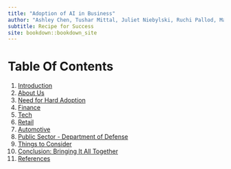 ```yaml
---
title: "Adoption of AI in Business"
author: "Ashley Chen, Tushar Mittal, Juliet Niebylski, Ruchi Pallod, Maria Viera"
subtitle: Recipe for Success
site: bookdown::bookdown_site
---
```


# Table Of Contents {.unnumbered}


1. [Introduction](https://tmittala.github.io/Recipe_for_Success/introduction.html)
2. [About Us](https://tmittala.github.io/Recipe_for_Success/about-us.html)
3. [Need for Hard Adoption](https://tmittala.github.io/Recipe_for_Success/need-for-hard-adoption.html)
4. [Finance](https://tmittala.github.io/Recipe_for_Success/finance.html)
5. [Tech](https://tmittala.github.io/Recipe_for_Success/tech.html)
6. [Retail](https://tmittala.github.io/Recipe_for_Success/retail.html)
7. [Automotive](https://tmittala.github.io/Recipe_for_Success/automotive.html)
8. [Public Sector - Department of Defense](https://tmittala.github.io/Recipe_for_Success/public-sector---department-of-defense.html)
9. [Things to Consider](https://tmittala.github.io/Recipe_for_Success/things-to-consider.html)
10. [Conclusion: Bringing It All Together](https://tmittala.github.io/Recipe_for_Success/conclusion-bringing-it-all-together.html)
11. [References](https://tmittala.github.io/Recipe_for_Success/references.html)
